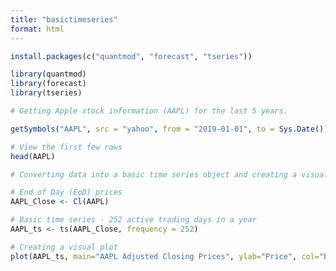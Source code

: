 ```yaml
---
title: "basictimeseries"
format: html
---
```


```r
install.packages(c("quantmod", "forecast", "tseries"))

library(quantmod)
library(forecast)
library(tseries)
```

```r
# Getting Apple stock information (AAPL) for the last 5 years.

getSymbols("AAPL", src = "yahoo", from = "2019-01-01", to = Sys.Date())

# View the first few rows
head(AAPL)
```

```r
# Converting data into a basic time series object and creating a visualization of the closing prices

# End of Day (EoD) prices
AAPL_Close <- Cl(AAPL)

# Basic time series - 252 active trading days in a year
AAPL_ts <- ts(AAPL_Close, frequency = 252)

# Creating a visual plot
plot(AAPL_ts, main="AAPL Adjusted Closing Prices", ylab="Price", col="blue")
```


